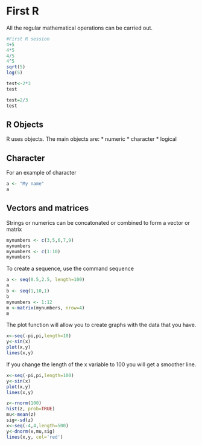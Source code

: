 First R
========================================================

All the regular mathematical operations can be carried out. 
```r
#First R session
4+5
4*5
4/5
4^5
sqrt(5)
log(5)

test<-2*3
test

test=2/3
test
```
R Objects
----------------------------------------------------------
R uses objects. The main objects are:
* numeric
* character
* logical 

Character
-----------------------------------------------------
For an example of character
```r
a <- "My name"
a
```

Vectors and matrices
-----------------------------------------------------
Strings or numerics can be concatonated or combined to form a vector or matrix
```r
mynumbers <- c(3,5,6,7,9)
mynumbers
mynumbers <- c(1:10)
mynumbers
```
To create a sequence, use the command sequence
```r
a <- seq(0.5,2.5, length=100)
a
b <- seq(1,10,1)
b
mynumbers <- 1:12
m <-matrix(mynumbers, nrow=4)
m
```
The plot function will allow you to create graphs with the data that you have. 
```r
x<-seq(-pi,pi,length=10)
y<-sin(x)
plot(x,y)
lines(x,y)
```
If you change the length of the x variable to 100 you will get a smoother line. 
```r
x<-seq(-pi,pi,length=100)
y<-sin(x)
plot(x,y)
lines(x,y)
```
```r
z<-rnorm(100)
hist(z, prob=TRUE)
mu<-mean(z)
sig<-sd(z)
x<-seq(-4,4,length=500)
y<-dnorm(x,mu,sig)
lines(x,y, col='red')
```